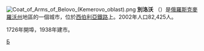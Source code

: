 [[File:Coat_of_Arms_of_Belovo_(Kemerovo_oblast).png|right]]
'''別洛沃''' （{{lang|ru|Белово}}）是[[俄羅斯|俄羅斯]][[克麥羅沃州|克麥羅沃州]]地區的一個城市，位於[[西伯利亞鐵路|西伯利亞鐵路]]上。2002年人口82,425人。

1726年開埠，1938年建市。

{{克麦罗沃州行政区划}}
{{coord|56|5|N|86|2|E|display=title}}
[[Category:克麥羅沃州城市|Б]]